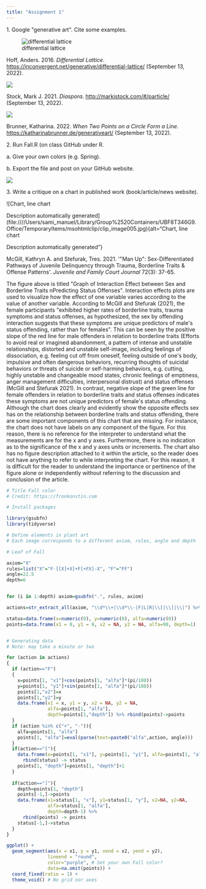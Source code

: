 ```yaml
---
title: "Assignment 1"
---
```


1\. Google \"generative art\". Cite some examples.

![differential
lattice](file:////Users/sami_manuel/Library/Group%2520Containers/UBF8T346G9.Office/TemporaryItems/msohtmlclip/clip_image001.jpg){alt="differential
    lattice"}

Hoff, Anders. 2016. *Differential Lattice*. <https://inconvergent.net/generative/differential-lattice/> (September 13, 2022).

![](file:////Users/sami_manuel/Library/Group%2520Containers/UBF8T346G9.Office/TemporaryItems/msohtmlclip/clip_image002.png)

Stock, Mark J. 2021. *Diaspora*. <http://markjstock.com/#/particle/>
(September 13, 2022).

![](file:////Users/sami_manuel/Library/Group%2520Containers/UBF8T346G9.Office/TemporaryItems/msohtmlclip/clip_image003.png)

Brunner, Katharina. 2022. *When Two Points on a Circle
Form a Line.* <https://katharinabrunner.de/generativeart/>
(September 13, 2022).

2\. Run Fall.R (on class GitHub under R.

a\. Give your own colors (e.g. Spring).

b\. Export the file and post on your GitHub website.

![](file:////Users/sami_manuel/Library/Group%2520Containers/UBF8T346G9.Office/TemporaryItems/msohtmlclip/clip_image004.png)

3\. Write a critique on a chart in published work (book/article/news website).

![Chart, line chart

Description automatically generated](file:////Users/sami_manuel/Library/Group%2520Containers/UBF8T346G9.Office/TemporaryItems/msohtmlclip/clip_image005.jpg){alt="Chart, line chart

Description automatically generated"}

McGill, Kathryn A. and Stefurak, Tres. 2021. \'\"Man Up\": Sex-Differentiated Pathways of Juvenile Delinquency through Trauma, Borderline Traits & Offense Patterns\'. *Juvenile and Family Court Journal* 72(3): 37-65.

The figure above is titled \"Graph of Interaction Effect between Sex and Borderline Traits nPredicting Status Offenses\". Interaction effects plots are used to visualize how the effect of one variable varies according to the value of another variable. According to McGill and Stefurak (2021), the female participants \"exhibited
higher rates of borderline traits, trauma symptoms and status offenses, as hypothesized, the sex by offending interaction suggests that these symptoms are unique predictors of male\'s status offending, rather than for females\". This can be seen by the positive slope of the red line for male offenders in relation to borderline traits (Efforts to avoid real or imagined abandonment, a pattern of intense and unstable relationships, distorted and unstable self-image, including feelings of dissociation, e.g. feeling cut off from oneself, feeling outside of one\'s body, impulsive and often dangerous behaviors, recurring thoughts of suicidal behaviors or threats of suicide or self-harming behaviors,
e.g. cutting, highly unstable and changeable mood states, chronic feelings of emptiness, anger management difficulties, interpersonal distrust) and status offenses (McGill and Stefurak 2021). In contrast, negative slope of the green line for female offenders in relation to borderline traits and status offenses
indicates these symptoms are not unique predictors of female\'s status offending. Although the chart does clearly and evidently show the opposite effects sex has on the relationship between borderline traits and status offending, there are some important components of this chart that are missing. For instance, the chart does not have labels on any component of the figure. For this reason, there is no reference for the interpreter to understand what the measurements are for the x and y axes. Furthermore, there is no indication as to the significance of the x and y axes units or increments. The chart also has no figure description attached to it within the article, so the reader does not
have anything to refer to while interpreting the chart. For this reason, it is difficult for the reader to understand the importance or pertinence of the figure alone or independently without referring to the discussion and conclusion of the article.  

```r
# Title Fall color
# Credit: https://fronkonstin.com

# Install packages

library(gsubfn)
library(tidyverse)

# Define elements in plant art
# Each image corresponds to a different axiom, rules, angle and depth

# Leaf of Fall

axiom="X"
rules=list("X"="F-[[X]+X]+F[+FX]-X", "F"="FF")
angle=22.5
depth=6


for (i in 1:depth) axiom=gsubfn(".", rules, axiom)

actions=str_extract_all(axiom, "\\d*\\+|\\d*\\-|F|L|R|\\[|\\]|\\|") %>% unlist

status=data.frame(x=numeric(0), y=numeric(0), alfa=numeric(0))
points=data.frame(x1 = 0, y1 = 0, x2 = NA, y2 = NA, alfa=90, depth=1)


# Generating data
# Note: may take a minute or two

for (action in actions)
{
  if (action=="F")
  {
    x=points[1, "x1"]+cos(points[1, "alfa"]*(pi/180))
    y=points[1, "y1"]+sin(points[1, "alfa"]*(pi/180))
    points[1,"x2"]=x
    points[1,"y2"]=y
    data.frame(x1 = x, y1 = y, x2 = NA, y2 = NA,
               alfa=points[1, "alfa"],
               depth=points[1,"depth"]) %>% rbind(points)->points
  }
  if (action %in% c("+", "-")){
    alfa=points[1, "alfa"]
    points[1, "alfa"]=eval(parse(text=paste0("alfa",action, angle)))
  }
  if(action=="["){
    data.frame(x=points[1, "x1"], y=points[1, "y1"], alfa=points[1, "alfa"]) %>%
      rbind(status) -> status
    points[1, "depth"]=points[1, "depth"]+1
  }
  
  if(action=="]"){
    depth=points[1, "depth"]
    points[-1,]->points
    data.frame(x1=status[1, "x"], y1=status[1, "y"], x2=NA, y2=NA,
               alfa=status[1, "alfa"],
               depth=depth-1) %>%
      rbind(points) -> points
    status[-1,]->status
  }
}

ggplot() +
  geom_segment(aes(x = x1, y = y1, xend = x2, yend = y2),
               lineend = "round",
               color="purple", # Set your own Fall color?
               data=na.omit(points)) +
  coord_fixed(ratio = 1) +
  theme_void() # No grid nor axes
```
